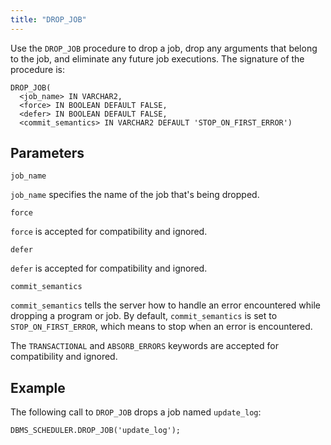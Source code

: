 ```yaml
---
title: "DROP_JOB"
---
```


Use the `DROP_JOB` procedure to drop a job, drop any arguments that belong to the job, and eliminate any future job executions. The signature of the procedure is:

```text
DROP_JOB(
  <job_name> IN VARCHAR2,
  <force> IN BOOLEAN DEFAULT FALSE,
  <defer> IN BOOLEAN DEFAULT FALSE,
  <commit_semantics> IN VARCHAR2 DEFAULT 'STOP_ON_FIRST_ERROR')
```

## Parameters

`job_name`

 `job_name` specifies the name of the job that's being dropped.

`force`

 `force` is accepted for compatibility and ignored.

`defer`

 `defer` is accepted for compatibility and ignored.

`commit_semantics`

 `commit_semantics` tells the server how to handle an error encountered while dropping a program or job. By default, `commit_semantics` is set to `STOP_ON_FIRST_ERROR`, which means to stop when an error is encountered.

 The `TRANSACTIONAL` and `ABSORB_ERRORS` keywords are accepted for compatibility and ignored.

## Example

The following call to `DROP_JOB` drops a job named `update_log`:

```text
DBMS_SCHEDULER.DROP_JOB('update_log');
```
